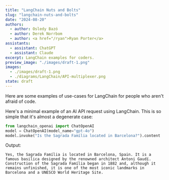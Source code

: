 ```yaml
---
title: "LangChain Nuts and Bolts"
slug: "langchain-nuts-and-bolts"
date: "2024-08-20"
authors:
  - author: Osledy Bazó
  - author: Derek Norrbom
  - author: <a href="/ryan">Ryan Porter</a>
assistants:
  - assistant: ChatGPT
  - assistant: Claude
excerpt: LangChain examples for coders.
preview_image: "./images/draft-1.png"
images:
  - ./images/draft-1.png
  - ./diagrams/LangChain/API-multiplexer.png
state: draft
---
```



Here are some examples of use-cases for LangChain for people who aren't afraid of code.

Here's a minimal example of an AI API request using LangChain.  This is so simple that it's almost a degenerate case:

```python
from langchain_openai import ChatOpenAI
model = ChatOpenAI(model_name="gpt-4o")
model.invoke("Is the Sagrada Família located in Barcelona?").content
```

Output:

```
Yes, the Sagrada Família is located in Barcelona, Spain. It is a famous basilica designed by the renowned architect Antoni Gaudí. Construction of the Sagrada Família began in 1882 and, although it remains unfinished, it is one of the most iconic landmarks in Barcelona and a UNESCO World Heritage Site.
```

